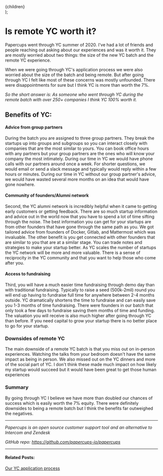 
  <Layout title="Is remote YC worth it?">
    <article className="prose lg:prose-xl">{children}</article>
  </Layout>
);

# Is remote YC worth it?

Papercups went through YC summer of 2020. I've had a lot of friends and people reaching out asking about our experiences and was it worth it. They are mostly worried about two things: the size of the new YC batch and the remote YC experience.

When we were going through YC's application process we were also worried about the size of the batch and being remote. But after going through YC I felt like most of these concerns was mostly unfounded. There were disappointments for sure but I think YC is more than worth the 7%.

_So the short answer is: As someone who went through YC during the remote batch with over 250+ companies I think YC 100% worth it._

## Benefits of YC:

#### Advice from group partners

During the batch you are assigned to three group partners. They break the startups up into groups and subgroups so you can interact closely with companies that are the most similar to yours. You can book office hours with any partners but your group partners are the ones who will know your company the most intimately. During our time in YC we would have phone calls with our partners around once a week. For shorter questions, we would email or send a slack message and typically would reply within a few hours or minutes. During our time in YC without our group partner's advice, we would have wasted several more months on an idea that would have gone nowhere.

#### Community of founders/Alumni network

Second, the YC alumni network is incredibly helpful when it came to getting early customers or getting feedback. There are so much startup information and advice out in the world now that you have to spend a lot of time sifting through the noise. The best information you can get for your startups are from other founders that have gone through the same path as you. We got tailored advice from founders of Docker, Gitlab, and Mattermost which was invaluable. The other benefit is you get connected with other founders that are similar to you that are at a similar stage. You can trade notes and strategies to make your startup better. As YC scales the number of startups the YC network will be more and more valuable. There is a sense of reciprocity in the YC community and that you want to help those who come after you.

#### Access to fundraising

Third, you will have a much easier time fundraising through demo day than with traditional fundraising. Typically to raise a seed (500k-2mil) round you will end up having to fundraise full time for anywhere between 2-4 months outside. YC dramatically shortens the time to fundraise and can easily save you 1-3 months of time fundraising. There were founders in our batch that only took a few days to fundraise saving them months of time and funding. The valuation you will receive is also much higher after going through YC than before. If you need capital to grow your startup there is no better place to go for your startup.

### Downsides of remote YC

The main downside of a remote YC batch is that you miss out on in-person experiences. Watching the talks from your bedroom doesn't have the same impact as being in person. We also missed out on the YC dinners and more of the social part of YC. I don't think these made much impact on how likely my startup would succeed but it would have been great to get those human experiences

### Summary

By going through YC I believe we have more than doubled our chances of success which is easily worth the 7% equity. There were definitely downsides to being a remote batch but I think the benefits far outweighed the negatives.

---

_Papercups is an open source customer support tool and an alternative to Intercom and Zendesk_

_GitHub repo: https://github.com/papercups-io/papercups_

---

#### Related Posts:

[Our YC application process](/blog/yc-application)
